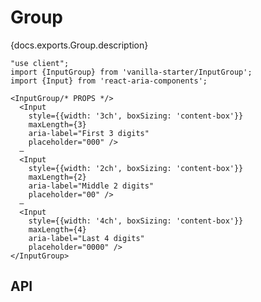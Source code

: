 


# Group

<PageDescription>{docs.exports.Group.description}</PageDescription>

```tsx render  docs={vanillaDocs.exports.InputGroup} links={vanillaDocs.links} props={['label', 'isDisabled', 'isInvalid']} initialProps={{label: 'Serial number'}} type="vanilla" files={["starters/docs/src/InputGroup.tsx", "starters/docs/src/InputGroup.css"]}
"use client";
import {InputGroup} from 'vanilla-starter/InputGroup';
import {Input} from 'react-aria-components';

<InputGroup/* PROPS */>
  <Input
    style={{width: '3ch', boxSizing: 'content-box'}}
    maxLength={3}
    aria-label="First 3 digits"
    placeholder="000" />
  –
  <Input
    style={{width: '2ch', boxSizing: 'content-box'}}
    maxLength={2}
    aria-label="Middle 2 digits"
    placeholder="00" />
  –
  <Input
    style={{width: '4ch', boxSizing: 'content-box'}}
    maxLength={4}
    aria-label="Last 4 digits"
    placeholder="0000" />
</InputGroup>
```

## API

<PropTable component={docs.exports.Group} links={docs.links} />
